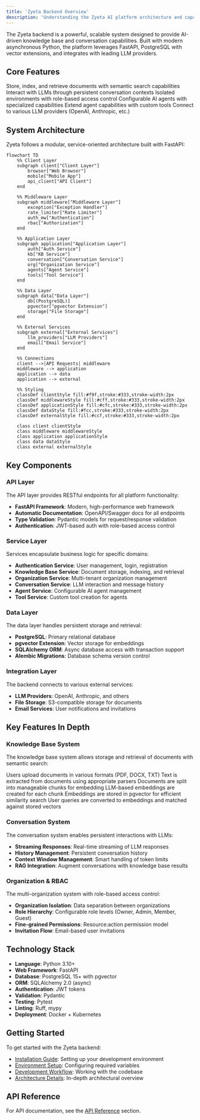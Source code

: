 ```yaml
---
title: 'Zyeta Backend Overview'
description: 'Understanding the Zyeta AI platform architecture and capabilities'
---
```


The Zyeta backend is a powerful, scalable system designed to provide AI-driven knowledge base and conversation capabilities. Built with modern asynchronous Python, the platform leverages FastAPI, PostgreSQL with vector extensions, and integrates with leading LLM providers.

## Core Features

<CardGroup cols={2}>
  <Card title="Knowledge Base Management" icon="brain">
    Store, index, and retrieve documents with semantic search capabilities
  </Card>
  <Card title="Conversational AI" icon="comments">
    Interact with LLMs through persistent conversation contexts
  </Card>
  <Card title="Multi-Organization Support" icon="building">
    Isolated environments with role-based access control
  </Card>
  <Card title="Custom Agents" icon="robot">
    Configurable AI agents with specialized capabilities
  </Card>
  <Card title="Tool Integration" icon="wrench">
    Extend agent capabilities with custom tools
  </Card>
  <Card title="LLM Provider Flexibility" icon="plug">
    Connect to various LLM providers (OpenAI, Anthropic, etc.)
  </Card>
</CardGroup>

## System Architecture

Zyeta follows a modular, service-oriented architecture built with FastAPI:

```mermaid
flowchart TD
    %% Client Layer
    subgraph client["Client Layer"]
        browser["Web Browser"]
        mobile["Mobile App"]
        api_client["API Client"]
    end
    
    %% Middleware Layer
    subgraph middleware["Middleware Layer"]
        exception["Exception Handler"]
        rate_limiter["Rate Limiter"]
        auth_mw["Authentication"]
        rbac["Authorization"]
    end
    
    %% Application Layer
    subgraph application["Application Layer"]
        auth["Auth Service"]
        kb["KB Service"]
        conversation["Conversation Service"]
        org["Organization Service"]
        agents["Agent Service"]
        tools["Tool Service"]
    end
    
    %% Data Layer
    subgraph data["Data Layer"]
        db[(PostgreSQL)]
        pgvector["pgvector Extension"]
        storage["File Storage"]
    end
    
    %% External Services
    subgraph external["External Services"]
        llm_providers["LLM Providers"]
        email["Email Service"]
    end
    
    %% Connections
    client -->|API Requests| middleware
    middleware --> application
    application --> data
    application --> external
    
    %% Styling
    classDef clientStyle fill:#f9f,stroke:#333,stroke-width:2px
    classDef middlewareStyle fill:#cff,stroke:#333,stroke-width:2px
    classDef applicationStyle fill:#cfc,stroke:#333,stroke-width:2px
    classDef dataStyle fill:#fcc,stroke:#333,stroke-width:2px
    classDef externalStyle fill:#ccf,stroke:#333,stroke-width:2px
    
    class client clientStyle
    class middleware middlewareStyle
    class application applicationStyle
    class data dataStyle
    class external externalStyle
```

## Key Components

### API Layer

The API layer provides RESTful endpoints for all platform functionality:

- **FastAPI Framework**: Modern, high-performance web framework
- **Automatic Documentation**: OpenAPI/Swagger docs for all endpoints
- **Type Validation**: Pydantic models for request/response validation
- **Authentication**: JWT-based auth with role-based access control

### Service Layer

Services encapsulate business logic for specific domains:

- **Authentication Service**: User management, login, registration
- **Knowledge Base Service**: Document storage, indexing, and retrieval
- **Organization Service**: Multi-tenant organization management
- **Conversation Service**: LLM interaction and message history
- **Agent Service**: Configurable AI agent management
- **Tool Service**: Custom tool creation for agents

### Data Layer

The data layer handles persistent storage and retrieval:

- **PostgreSQL**: Primary relational database
- **pgvector Extension**: Vector storage for embeddings
- **SQLAlchemy ORM**: Async database access with transaction support
- **Alembic Migrations**: Database schema version control

### Integration Layer

The backend connects to various external services:

- **LLM Providers**: OpenAI, Anthropic, and others
- **File Storage**: S3-compatible storage for documents
- **Email Services**: User notifications and invitations

## Key Features In Depth

### Knowledge Base System

The knowledge base system allows storage and retrieval of documents with semantic search:

<Steps>
  <Step title="Document Upload">
    Users upload documents in various formats (PDF, DOCX, TXT)
  </Step>
  <Step title="Text Extraction">
    Text is extracted from documents using appropriate parsers
  </Step>
  <Step title="Chunking">
    Documents are split into manageable chunks for embedding
  </Step>
  <Step title="Embedding Generation">
    LLM-based embeddings are created for each chunk
  </Step>
  <Step title="Vector Storage">
    Embeddings are stored in pgvector for efficient similarity search
  </Step>
  <Step title="Semantic Search">
    User queries are converted to embeddings and matched against stored vectors
  </Step>
</Steps>

### Conversation System

The conversation system enables persistent interactions with LLMs:

- **Streaming Responses**: Real-time streaming of LLM responses
- **History Management**: Persistent conversation history
- **Context Window Management**: Smart handling of token limits
- **RAG Integration**: Augment conversations with knowledge base results

### Organization & RBAC

The multi-organization system with role-based access control:

- **Organization Isolation**: Data separation between organizations
- **Role Hierarchy**: Configurable role levels (Owner, Admin, Member, Guest)
- **Fine-grained Permissions**: Resource:action permission model
- **Invitation Flow**: Email-based user invitations

## Technology Stack

- **Language**: Python 3.10+
- **Web Framework**: FastAPI
- **Database**: PostgreSQL 15+ with pgvector
- **ORM**: SQLAlchemy 2.0 (async)
- **Authentication**: JWT tokens
- **Validation**: Pydantic
- **Testing**: Pytest
- **Linting**: Ruff, mypy
- **Deployment**: Docker + Kubernetes

## Getting Started

To get started with the Zyeta backend:

- [Installation Guide](/pages/getting-started/installation): Setting up your development environment
- [Environment Setup](/pages/getting-started/environment-setup): Configuring required variables
- [Development Workflow](/pages/getting-started/development-workflow): Working with the codebase
- [Architecture Details](/pages/architecture/overview): In-depth architectural overview

## API Reference

For API documentation, see the [API Reference](/pages/api-reference/overview) section. 